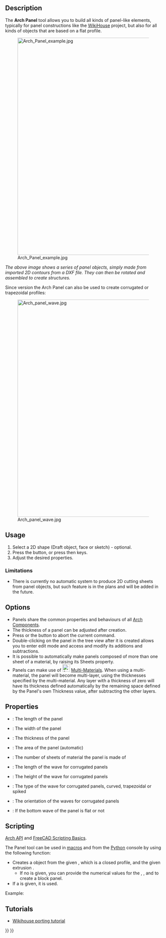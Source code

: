 <languages/>

<div class="mw-translate-fuzzy">
{{docnav/uk|[[Arch_CompPanel|Arch CompPanel]]|[[Arch_Panel_Cut|Panel Cut]]|[[Arch_Workbench|Arch]]|IconL=Arch_CompPanel.png |IconC=Workbench_Arch.svg |IconR=Arch_Panel_Cut.svg}}
</div>

{{VeryImportantMessage|THIS COMMAND IS PART OF THE INTEGRATED [[BIM_Workbench|BIM WORKBENCH]] IN V1.0<br>
This page has been updated for that version.}}

<div class="mw-translate-fuzzy">
{{GuiCommand/uk
|Name=Arch Panel|Name/uk=Arch Panel
|MenuLocation=Arch → Panel
|Workbenches=[[Arch_Workbench/uk|Arch]]
|Shortcut={{KEY|P}} {{KEY|A}}
|SeeAlso=[[Arch Structure/uk|Arch Structure]], [[Arch Panel Cut/uk|Arch Panel Cut]], [[Arch Panel Sheet/uk|Arch Panel Sheet]]
|Version=0.15
}}
</div>

==Description==

The '''Arch Panel''' tool allows you to build all kinds of panel-like elements, typically for panel constructions like the [https://www.wikihouse.cc/ WikiHouse] project, but also for all kinds of objects that are based on a flat profile.

[[Image:Arch Panel example.jpg|700px]] 

''The above image shows a series of panel objects, simply made from imported 2D contours from a DXF file. They can then be rotated and assembled to create structures.''

Since version {{VersionPlus|0.17}} the Arch Panel can also be used to create corrugated or trapezoidal profiles:

[[Image:Arch panel wave.jpg|700px]] 

==Usage==

# Select a 2D shape (Draft object, face or sketch) - optional.
# Press the {{Button|[[Image:Arch Panel.svg|16px]] [[Arch_Panel|Panel]]}} button, or press {{KEY|P}} then {{KEY|A}} keys.
# Adjust the desired properties.

=== Limitations ===

* There is currently no automatic system to produce 2D cutting sheets from panel objects, but such feature is in the plans and will be added in the future.

==Options==

* Panels share the common properties and behaviours of all [[Arch_Component|Arch Components]].
* The thickness of a panel can be adjusted after creation.
* Press {{KEY|Esc}} or the {{Button|Cancel}} button to abort the current command.
* Double-clicking on the panel in the tree view after it is created allows you to enter edit mode and access and modify its additions and subtractions.
* It is possible to automatically make panels composed of more than one sheet of a material, by raising its Sheets property.
* Panels can make use of [[Image:Arch_MultiMaterial.svg|24px]] [[Arch_MultiMaterial|Multi-Materials]]. When using a multi-material, the panel will become multi-layer, using the thicknesses specified by the multi-material. Any layer with a thickness of zero will have its thickness defined automatically by the remaining space defined by the Panel's own Thickness value, after subtracting the other layers.

==Properties==

* {{PropertyData|Length}}: The length of the panel
* {{PropertyData|Width}}: The width of the panel
* {{PropertyData|Thickness}}: The thickness of the panel
* {{PropertyData|Area}}: The area of the panel (automatic)
* {{PropertyData|Sheets}}: The number of sheets of material the panel is made of
* {{PropertyData|Wave Length}}: The length of the wave for corrugated panels
* {{PropertyData|Wave Height}}: The height of the wave for corrugated panels
* {{PropertyData|Wave Type}}: The type of the wave for corrugated panels, curved, trapezoidal or spiked
* {{PropertyData|Wave Direction}}: The orientation of the waves for corrugated panels
* {{PropertyData|Bottom Wave}}: If the bottom wave of the panel is flat or not

==Scripting==

{{Emphasis|See also:}} [[Arch_API|Arch API]] and [[FreeCAD_Scripting_Basics|FreeCAD Scripting Basics]].

The Panel tool can be used in [[Macros|macros]] and from the [[Python|Python]] console by using the following function:

{{Code|code=
Panel = makePanel(baseobj=None, length=0, width=0, thickness=0, placement=None, name="Panel")
}}

* Creates a {{incode|Panel}} object from the given {{incode|baseobj}}, which is a closed profile, and the given extrusion {{incode|thickness}}.
** If no {{incode|baseobj}} is given, you can provide the numerical values for the {{incode|length}}, {{incode|width}}, and {{incode|thickness}} to create a block panel.
* If a {{incode|placement}} is given, it is used.

Example:

{{Code|code=
import FreeCAD, Draft, Arch

Rect = Draft.makeRectangle(1000, 400)
Panel = Arch.makePanel(Rect, thickness=36)
}}

== Tutorials ==

* [[Wikihouse_porting_tutorial|Wikihouse porting tutorial]]


<div class="mw-translate-fuzzy">
{{docnav/uk|[[Arch_CompPanel|Arch CompPanel]]|[[Arch_Panel_Cut|Panel Cut]]|[[Arch_Workbench|Arch]]|IconL=Arch_CompPanel.png |IconC=Workbench_Arch.svg |IconR=Arch_Panel_Cut.svg}}
</div>

{{BIM_Tools_navi{{#translation:}}}}
{{Userdocnavi{{#translation:}}}}